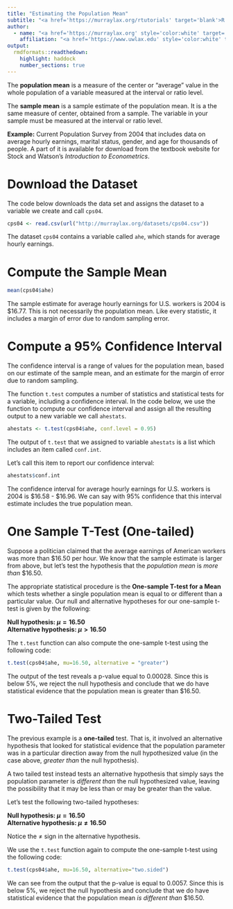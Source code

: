 ```yaml
---
title: "Estimating the Population Mean"
subtitle: "<a href='https://murraylax.org/rtutorials' target='blank'>R Tutorials for Applied Statistics</a>"
author: 
  - name: "<a href='https://murraylax.org' style='color:white' target='blank'>James M. Murray, Ph.D.</a>"
    affiliation: "<a href='https://www.uwlax.edu' style='color:white' target='blank'>University of Wisconsin - La Crosse</a><br/><a href='https://murraylax.org/rtutorials' style='color:white; font-weight: bold;' target='blank'>R Tutorials for Applied Statistics</a>"
output:
  rmdformats::readthedown:
    highlight: haddock
    number_sections: true
---
```


The **population mean** is a measure of the center or "average" value in the whole population of a variable measured at the interval or ratio level. 

The **sample mean** is a sample estimate of the population mean.  It is a the same measure of center, obtained from a sample.  The variable in your sample must be measured at the interval or ratio level.

**Example:** Current Population Survey from 2004 that includes data on average hourly earnings, marital status, gender, and age for thousands of people.  A part of it is available for download from the textbook website for Stock and Watson's *Introduction to Econometrics*.

# Download the Dataset

The code below downloads the data set and assigns the dataset to a variable we create and call `cps04`.

```r
cps04 <- read.csv(url("http://murraylax.org/datasets/cps04.csv"))
```

The dataset `cps04` contains a variable called `ahe`, which stands for average hourly earnings.  

# Compute the Sample Mean

```r
mean(cps04$ahe)
```

The sample estimate for average hourly earnings for U.S. workers is 2004 is $16.77.  This is not necessarily the population mean.  Like every statistic, it includes a margin of error due to random sampling error.

# Compute a 95% Confidence Interval

The confidence interval is a range of values for the population mean, based on our estimate of the sample mean, and an estimate for the margin of error due to random sampling.  

The function `t.test` computes a number of statistics and statistical tests for a variable, including a confidence interval.  In the code below, we use the function to compute our  confidence interval and assign all the resulting output to a new variable we call `ahestats`.

```r
ahestats <- t.test(cps04$ahe, conf.level = 0.95)
```

The output of `t.test` that we assigned to variable `ahestats` is a list which includes an item called `conf.int`.  

Let's call this item to report our confidence interval:

```r
ahestats$conf.int
```

The confidence interval for average hourly earnings for U.S. workers is 2004 is $16.58 - $16.96.  We can say with 95% confidence that this interval estimate includes the true population mean.

# One Sample T-Test (One-tailed)

Suppose a politician claimed that the average earnings of American workers was more than $16.50 per hour.  We know that the sample estimate is larger from above, but let's test the hypothesis that the *population mean* is *more than* $16.50.  

The appropriate statistical procedure is the **One-sample T-test for a Mean** which tests whether a single population mean is equal to or different than a particular value.  Our null and alternative hypotheses for our one-sample t-test is given by the following:

**Null hypothesis: $\mu = 16.50$   
Alternative hypothesis: $\mu > 16.50$**

The `t.test` function can also compute the one-sample t-test using the following code:
```r
t.test(cps04$ahe, mu=16.50, alternative = "greater")
```
The output of the test reveals a p-value equal to 0.00028.  Since this is below 5%, we reject the null hypothesis and conclude that we do have statistical evidence that the population mean is greater than $16.50.

# Two-Tailed Test

The previous example is a **one-tailed** test.  That is, it involved an alternative hypothesis that looked for statistical evidence that the population parameter was in a particular direction away from the null hypothesized value (in the case above, *greater than* the null hypothesis).

A two tailed test instead tests an alternative hypothesis that simply says the population parameter is *different than* the null hypothesized value, leaving the possibility that it may be less than or may be greater than the value.

Let's test the following two-tailed hypotheses:

**Null hypothesis: $\mu = 16.50$   
Alternative hypothesis: $\mu \neq 16.50$**

Notice the $\neq$ sign in the alternative hypothesis.  

We use the `t.test` function again to compute the one-sample t-test using the following code:
```r
t.test(cps04$ahe, mu=16.50, alternative="two.sided")
```
We can see from the output that the p-value is equal to 0.0057.  Since this is below 5%, we reject the null hypothesis and conclude that we do have statistical evidence that the population mean *is different than* $16.50.
